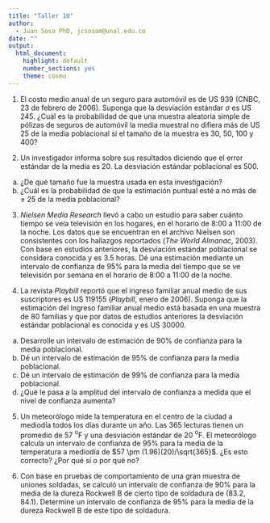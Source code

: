 ---
title: "Taller 10"
author: 
  - Juan Sosa PhD, jcsosam@unal.edu.co
date: ""
output:
  html_document:
    highlight: default
    number_sections: yes
    theme: cosmo
---

1. El costo medio anual de un seguro para automóvil es de US 939 (CNBC, 23 de febrero de 2006).
Suponga que la desviación estándar $\sigma$ es US 245.
¿Cuál es la probabilidad de que una muestra aleatoria simple de pólizas de seguros de automóvil
la media muestral no difiera más de US 25 de la media poblacional si el tamaño de la
muestra es 30, 50, 100 y 400?


2. Un investigador informa sobre sus resultados diciendo que el error estándar de la media es 20. La
desviación estándar poblacional es 500.

a. ¿De qué tamaño fue la muestra usada en esta investigación?
b. ¿Cuál es la probabilidad de que la estimación puntual esté a no más de $\pm$ 25 de la media
poblacional?

3. *Nielsen Media Research* llevó a cabo un estudio para saber cuánto tiempo se veía televisión en
los hogares, en el horario de 8:00 a 11:00 de la noche. Los datos que se encuentran en el archivo
Nielsen son consistentes con los hallazgos reportados (*The World Almanac*,
2003). Con base en estudios anteriores, la desviación estándar poblacional se considera conocida
y es 3.5 horas. Dé una estimación mediante un intervalo de confianza de 95\% para la media
del tiempo que se ve televisión por semana en el horario de 8:00 a 11:00 de la noche.

4. La revista *Playbill* reportó que el ingreso familiar anual medio de sus suscriptores es US 119155
(*Playbill*, enero de 2006). Suponga que la estimación del ingreso familiar anual medio está basada
en una muestra de 80 familias y que por datos de estudios anteriores la desviación estándar poblacional
es conocida y es US 30000.

a. Desarrolle un intervalo de estimación de 90\% de confianza para la media poblacional.
b. Dé un intervalo de estimación de 95\% de confianza para la media poblacional.
c. Dé un intervalo de estimación de 99\% de confianza para la media poblacional.
d. ¿Qué le pasa a la amplitud del intervalo de confianza a medida que el nivel de confianza aumenta?

5. Un meteorólogo mide la temperatura en el centro de la ciudad a mediodía todos los días durante un año. Las 365 lecturas tienen un promedio de 57 $^\text{o}$F y una desviación
estándar de 20 $^\text{o}$F. El meteorólogo calcula un intervalo de confianza de 95% para la media de la temperatura a mediodía de $57 \pm (1.96)(20)/\sqrt{365}$.
¿Es esto correcto? ¿Por qué sí o por qué no?

6. Con base en pruebas de comportamiento de una gran muestra
de uniones soldadas, se calculó un intervalo de confianza
de 90\% para la media de la dureza Rockwell B de cierto
tipo de soldadura de (83.2, 84.1). Determine un intervalo de
confianza de 95\% para la media de la dureza Rockwell B de
este tipo de soldadura.